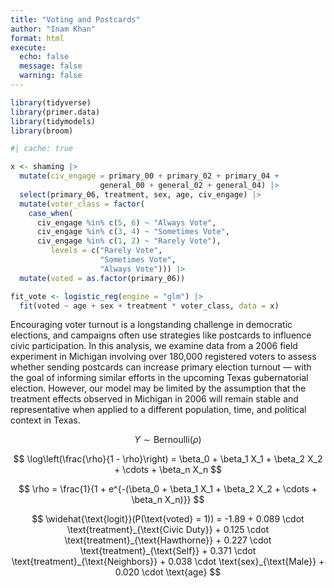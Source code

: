 ```yaml
---
title: "Voting and Postcards"
author: "Inam Khan"
format: html
execute: 
  echo: false
  message: false
  warning: false
---
```


```r
library(tidyverse)
library(primer.data)
library(tidymodels)
library(broom)
```

```r
#| cache: true

x <- shaming |> 
  mutate(civ_engage = primary_00 + primary_02 + primary_04 + 
                    general_00 + general_02 + general_04) |> 
  select(primary_06, treatment, sex, age, civ_engage) |> 
  mutate(voter_class = factor(
    case_when(
      civ_engage %in% c(5, 6) ~ "Always Vote",
      civ_engage %in% c(3, 4) ~ "Sometimes Vote",
      civ_engage %in% c(1, 2) ~ "Rarely Vote"),
         levels = c("Rarely Vote", 
                    "Sometimes Vote", 
                    "Always Vote"))) |>
  mutate(voted = as.factor(primary_06))

fit_vote <- logistic_reg(engine = "glm") |>
  fit(voted ~ age + sex + treatment * voter_class, data = x)
```


Encouraging voter turnout is a longstanding challenge in democratic elections, and campaigns often use strategies like postcards to influence civic participation. In this analysis, we examine data from a 2006 field experiment in Michigan involving over 180,000 registered voters to assess whether sending postcards can increase primary election turnout — with the goal of informing similar efforts in the upcoming Texas gubernatorial election. However, our model may be limited by the assumption that the treatment effects observed in Michigan in 2006 will remain stable and representative when applied to a different population, time, and political context in Texas.



$$
Y \sim \text{Bernoulli}(\rho)
$$

$$
\log\left(\frac{\rho}{1 - \rho}\right) = \beta_0 + \beta_1 X_1 + \beta_2 X_2 + \cdots + \beta_n X_n
$$

$$
\rho = \frac{1}{1 + e^{-(\beta_0 + \beta_1 X_1 + \beta_2 X_2 + \cdots + \beta_n X_n)}}
$$


$$
\widehat{\text{logit}}(P(\text{voted} = 1)) = -1.89 + 0.089 \cdot \text{treatment}_{\text{Civic Duty}} + 0.125 \cdot \text{treatment}_{\text{Hawthorne}} + 0.227 \cdot \text{treatment}_{\text{Self}} + 0.371 \cdot \text{treatment}_{\text{Neighbors}} + 0.038 \cdot \text{sex}_{\text{Male}} + 0.020 \cdot \text{age}
$$

